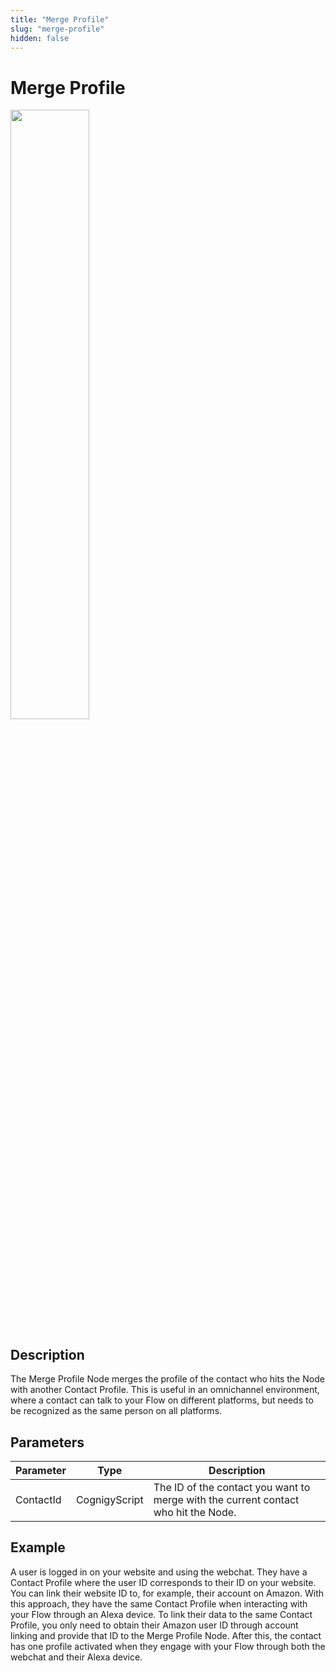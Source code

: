 ```yaml
---
title: "Merge Profile" 
slug: "merge-profile" 
hidden: false 
---
```


# Merge Profile

<Frame>
  <img class="image-center" src="../../../../../_assets/ai/build/node-reference/analytics/merge-profile.png" width="50%" />
</Frame>

## Description

The Merge Profile Node merges the profile of the contact who hits the Node with another Contact Profile. This is useful in an omnichannel environment, where a contact can talk to your Flow on different platforms, but needs to be recognized as the same person on all platforms.

## Parameters

| Parameter | Type          | Description                                                                        |
|-----------|---------------|------------------------------------------------------------------------------------|
| ContactId | CognigyScript | The ID of the contact you want to merge with the current contact who hit the Node. |

## Example

A user is logged in on your website and using the webchat. They have a Contact Profile where the user ID corresponds to their ID on your website. You can link their website ID to, for example, their account on Amazon. With this approach, they have the same Contact Profile when interacting with your Flow through an Alexa device. To link their data to the same Contact Profile, you only need to obtain their Amazon user ID through account linking and provide that ID to the Merge Profile Node. After this, the contact has one profile activated when they engage with your Flow through both the webchat and their Alexa device.